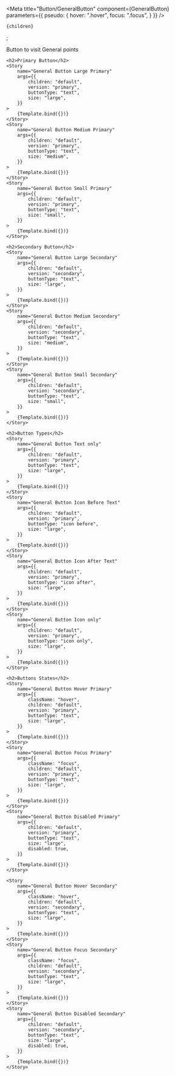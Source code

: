 

<Meta
    title="Button/GeneralButton"
    component={GeneralButton}
    parameters={{
        pseudo: {
            hover: ".hover",
            focus: ".focus",
        }
    }}
/>

    {children}
</GeneralButton>;

<Canvas columns={1}  withSource="open" withToolbar >
    <Title>General Button</Title>
    <Subtitle>Button to visit General points</Subtitle>
    
    <h2>Primary Button</h2>
    <Story
        name="General Button Large Primary"
        args={{
            children: "default",
            version: "primary",
            buttonType: "text",
            size: "large",
        }}
    >
        {Template.bind({})}
    </Story>
    <Story
        name="General Button Medium Primary"
        args={{
            children: "default",
            version: "primary",
            buttonType: "text",
            size: "medium",
        }}
    >
        {Template.bind({})}
    </Story>
    <Story
        name="General Button Small Primary"
        args={{
            children: "default",
            version: "primary",
            buttonType: "text",
            size: "small",
        }}
    >
        {Template.bind({})}
    </Story>
    
    <h2>Secondary Button</h2>
    <Story
        name="General Button Large Secondary"
        args={{
            children: "default",
            version: "secondary",
            buttonType: "text",
            size: "large",
        }}
    >
        {Template.bind({})}
    </Story>
    <Story
        name="General Button Medium Secondary"
        args={{
            children: "default",
            version: "secondary",
            buttonType: "text",
            size: "medium",
        }}
    >
        {Template.bind({})}
    </Story>
    <Story
        name="General Button Small Secondary"
        args={{
            children: "default",
            version: "secondary",
            buttonType: "text",
            size: "small",
        }}
    >
        {Template.bind({})}
    </Story>
    
    <h2>Button Types</h2>
    <Story
        name="General Button Text only"
        args={{
            children: "default",
            version: "primary",
            buttonType: "text",
            size: "large",
        }}
    >
        {Template.bind({})}
    </Story>
    <Story
        name="General Button Icon Before Text"
        args={{
            children: "default",
            version: "primary",
            buttonType: "icon before",
            size: "large",
        }}
    >
        {Template.bind({})}
    </Story>
    <Story
        name="General Button Icon After Text"
        args={{
            children: "default",
            version: "primary",
            buttonType: "icon after",
            size: "large",
        }}
    >
        {Template.bind({})}
    </Story>
    <Story
        name="General Button Icon only"
        args={{
            children: "default",
            version: "primary",
            buttonType: "icon only",
            size: "large",
        }}
    >
        {Template.bind({})}
    </Story>
    
    <h2>Buttons States</h2>
    <Story
        name="General Button Hover Primary"
        args={{
            className: "hover",
            children: "default",
            version: "primary",
            buttonType: "text",
            size: "large",
        }}
    >
        {Template.bind({})}
    </Story>
    <Story
        name="General Button Focus Primary"
        args={{
            className: "focus",
            children: "default",
            version: "primary",
            buttonType: "text",
            size: "large",
        }}
    >
        {Template.bind({})}
    </Story>
    <Story
        name="General Button Disabled Primary"
        args={{
            children: "default",
            version: "primary",
            buttonType: "text",
            size: "large",
            disabled: true,
        }}
    >
        {Template.bind({})}
    </Story>
    
    <Story
        name="General Button Hover Secondary"
        args={{
            className: "hover",
            children: "default",
            version: "secondary",
            buttonType: "text",
            size: "large",
        }}
    >
        {Template.bind({})}
    </Story>
    <Story
        name="General Button Focus Secondary"
        args={{
            className: "focus",
            children: "default",
            version: "secondary",
            buttonType: "text",
            size: "large",
        }}
    >
        {Template.bind({})}
    </Story>
    <Story
        name="General Button Disabled Secondary"
        args={{
            children: "default",
            version: "secondary",
            buttonType: "text",
            size: "large",
            disabled: true,
        }}
    >
        {Template.bind({})}
    </Story>
</Canvas>
